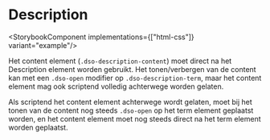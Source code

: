 
# Description

<StorybookComponent implementations={["html-css"]} variant="example"/>

Het content element (`.dso-description-content`) moet direct na het Description element worden gebruikt. Het tonen/verbergen van de content kan met een `.dso-open` modifier op `.dso-description-term`, maar het content element mag ook scriptend volledig achterwege worden gelaten.

Als scriptend het content element achterwege wordt gelaten, moet bij het tonen van de content nog steeds `.dso-open` op het term element geplaatst worden, en het content element moet nog steeds direct na het term element worden geplaatst.
